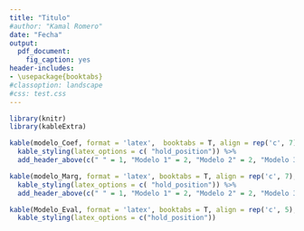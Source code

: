 ```yaml
---
title: "Titulo"
#author: "Kamal Romero"
date: "Fecha"
output: 
  pdf_document:
    fig_caption: yes
header-includes:
- \usepackage{booktabs}
#classoption: landscape
#css: test.css
---
```


```r
library(knitr)
library(kableExtra)
```


```r
kable(modelo_Coef, format = 'latex',  booktabs = T, align = rep('c', 7), caption = "Modelos Logit (3 mejores)") %>% 
  kable_styling(latex_options = c( "hold_position")) %>% 
  add_header_above(c(" " = 1, "Modelo 1" = 2, "Modelo 2" = 2, "Modelo 3" = 2)) 
```

```r
kable(modelo_Marg, format = 'latex', booktabs = T, align = rep('c', 7), caption = "Efectos Marginales (3 mejores)") %>% 
  kable_styling(latex_options = c( "hold_position")) %>% 
  add_header_above(c(" " = 1, "Modelo 1" = 2, "Modelo 2" = 2, "Modelo 3" = 2)) 
```

```r
kable(Modelo_Eval, format = 'latex', booktabs = T, align = rep('c', 5), caption = "Evaluacion (3 mejores)") %>% 
  kable_styling(latex_options = c("hold_position")) 
```


\begin{figure}[h]
\caption{Resultados de la busqueda del modelo}
\includegraphics{grafglmutl.jpeg}
\end{figure}



\begin{figure}[h]
\caption{Probabilidades relativas. Modelo 1}
\includegraphics{grafprob1.jpeg}
\end{figure}

\begin{figure}[h]
\caption{Probabilidades relativas. Modelo 2}
\includegraphics{grafprob2.jpeg}
\end{figure}

\begin{figure}[h]
\caption{Probabilidades relativas. Modelo 3}
\includegraphics{grafprob3.jpeg}
\end{figure}


\begin{figure}[h]
\caption{Efectos Marginales. Modelo 1}
\includegraphics{grafmarg1.jpeg}
\end{figure}

\begin{figure}[h]
\caption{Efectos Marginales. Modelo 2}
\includegraphics{grafmarg2.jpeg}
\end{figure}

\begin{figure}[h]
\caption{Efectos Marginales. Modelo 3}
\includegraphics{grafmarg3.jpeg}
\end{figure}
